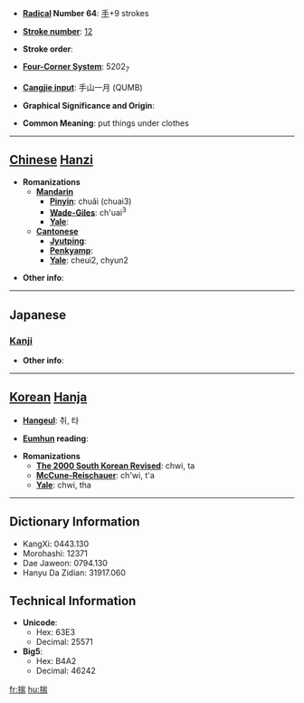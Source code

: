 * '''[[Wiktionary:Chinese radical index| Radical]] Number 64''': [[Wiktionary:Chinese radical index 手|手]]+9 strokes

* '''[[Wiktionary:Chinese total strokes index|Stroke number]]''': [[Wiktionary:Chinese total strokes index 12|12]]

* '''Stroke order''': 

* '''[[Wiktionary:Chinese four corner index|Four-Corner System]]''': 5202<sub>7</sub>

* '''[[Wiktionary:Chinese Cangjie index|Cangjie input]]''': 手山一月 (QUMB)

* '''Graphical Significance and Origin''': 

* '''Common Meaning''': put things under clothes

----

== [[Chinese]] [[Hanzi]] ==

* '''Romanizations'''
** '''[[Mandarin]]'''
*** '''[[Pinyin]]''': chuǎi (chuai3)
*** '''[[Wade-Giles]]''': ch'uai<sup>3</sup>
*** '''[[Yale]]''': 
** '''[[Cantonese]]'''
*** '''[[Jyutping]]''':
*** '''[[Penkyamp]]''': 
*** '''[[Yale]]''': cheui2, chyun2

* '''Other info''': 

----

==Japanese==
===[[Kanji]]===
{{kanji|on readings=[[し]] (shi), [[すい]] (sui), [[たん]] (tan)
|kun readings=[[はかる]] (hakaru), [[こころみる]] (kokoromiru), [[さだめる]] (sadameru)
}}

* '''Other info''':  

----

== [[Korean]] [[Hanja]] ==

* '''[[Hangeul]]''': 취, 타

* '''[[Eumhun]] reading''': 

* '''Romanizations'''
** '''[[The 2000 South Korean Revised Romanization|The 2000 South Korean Revised]]''': chwi, ta
** '''[[McCune-Reischauer]]''': ch'wi, t'a
** '''[[Yale]]''': chwi, tha

----

== Dictionary Information ==

* KangXi: 0443.130
* Morohashi: 12371
* Dae Jaweon: 0794.130
* Hanyu Da Zidian: 31917.060

== Technical Information ==

* '''Unicode''':
** Hex: 63E3
** Decimal: 25571
* '''Big5''':
** Hex: B4A2
** Decimal: 46242

[[fr:揣]]
[[hu:揣]]